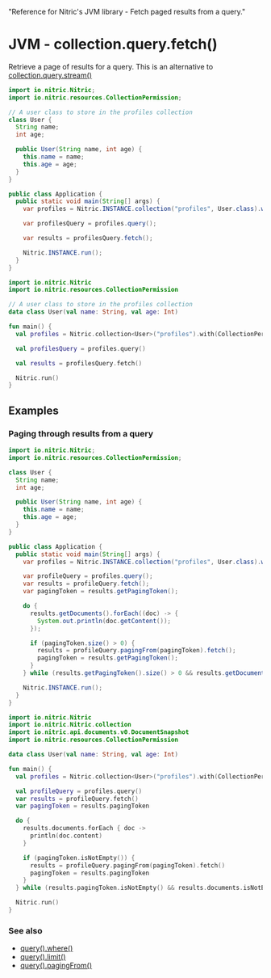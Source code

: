   "Reference for Nitric's JVM library - Fetch paged results from a query."

# JVM - collection.query.fetch()

Retrieve a page of results for a query. This is an alternative to [collection.query.stream()](./collection-query-stream)

<Tabs syncKey="jvm-lang">

<TabItem label="Java">

```java
import io.nitric.Nitric;
import io.nitric.resources.CollectionPermission;

// A user class to store in the profiles collection
class User {
  String name;
  int age;

  public User(String name, int age) {
    this.name = name;
    this.age = age;
  }
}

public class Application {
  public static void main(String[] args) {
    var profiles = Nitric.INSTANCE.collection("profiles", User.class).with(CollectionPermission.Read);

    var profilesQuery = profiles.query();

    var results = profilesQuery.fetch();

    Nitric.INSTANCE.run();
  }
}
```

</TabItem>

<TabItem label="Kotlin">

```kotlin
import io.nitric.Nitric
import io.nitric.resources.CollectionPermission

// A user class to store in the profiles collection
data class User(val name: String, val age: Int)

fun main() {
  val profiles = Nitric.collection<User>("profiles").with(CollectionPermission.Read)

  val profilesQuery = profiles.query()

  val results = profilesQuery.fetch()

  Nitric.run()
}
```

</TabItem>

</Tabs>

## Examples

### Paging through results from a query

<Tabs syncKey="jvm-lang">

<TabItem label="Java">

```java
import io.nitric.Nitric;
import io.nitric.resources.CollectionPermission;

class User {
  String name;
  int age;

  public User(String name, int age) {
    this.name = name;
    this.age = age;
  }
}

public class Application {
  public static void main(String[] args) {
    var profiles = Nitric.INSTANCE.collection("profiles", User.class).with(CollectionPermission.Read);

    var profileQuery = profiles.query();
    var results = profileQuery.fetch();
    var pagingToken = results.getPagingToken();

    do {
      results.getDocuments().forEach((doc) -> {
        System.out.println(doc.getContent());
      });

      if (pagingToken.size() > 0) {
        results = profileQuery.pagingFrom(pagingToken).fetch();
        pagingToken = results.getPagingToken();
      }
    } while (results.getPagingToken().size() > 0 && results.getDocuments().size() > 0);

    Nitric.INSTANCE.run();
  }
}
```

</TabItem>

<TabItem label="Kotlin">

```kotlin
import io.nitric.Nitric
import io.nitric.Nitric.collection
import io.nitric.api.documents.v0.DocumentSnapshot
import io.nitric.resources.CollectionPermission

data class User(val name: String, val age: Int)

fun main() {
  val profiles = Nitric.collection<User>("profiles").with(CollectionPermission.Read)

  val profileQuery = profiles.query()
  var results = profileQuery.fetch()
  var pagingToken = results.pagingToken

  do {
    results.documents.forEach { doc ->
      println(doc.content)
    }

    if (pagingToken.isNotEmpty()) {
      results = profileQuery.pagingFrom(pagingToken).fetch()
      pagingToken = results.pagingToken
    }
  } while (results.pagingToken.isNotEmpty() && results.documents.isNotEmpty())

  Nitric.run()
}
```

</TabItem>

</Tabs>

### See also

- [query().where()](./collection-query-where)
- [query().limit()](./collection-query-limit)
- [query().pagingFrom()](./collection-query-pagingfrom)
